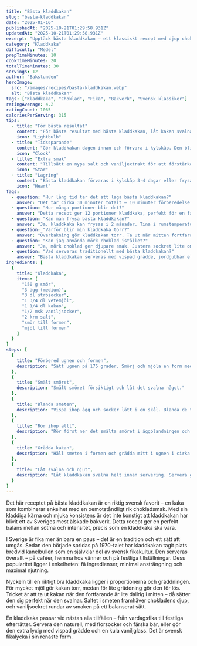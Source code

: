 ```yaml
---
title: "Bästa kladdkakan"
slug: "basta-kladdkakan"
date: "2025-01-16"
publishedAt: "2025-10-21T01:29:58.931Z"
updatedAt: "2025-10-21T01:29:58.931Z"
excerpt: "Upptäck bästa kladdkakan – ett klassiskt recept med djup chokladsmak och perfekt kladdig konsistens som gör varje fikastund till en njutning."
category: "Kladdkaka"
difficulty: "Medel"
prepTimeMinutes: 10
cookTimeMinutes: 20
totalTimeMinutes: 30
servings: 12
author: "Bakstunden"
heroImage:
  src: "/images/recipes/basta-kladdkakan.webp"
  alt: "Bästa kladdkakan"
tags: ["Kladdkaka", "Choklad", "Fika", "Bakverk", "Svensk klassiker"]
ratingAverage: 4.2
ratingCount: 1065
caloriesPerServing: 315
tips:
  - title: "För bästa resultat"
    content: "För bästa resultat med bästa kladdkakan, låt kakan svalna helt innan servering för att få den perfekta segheten. Detta gör att chokladen stelnar rätt och ger den klassiska kladdiga konsistensen som hela familjen älskar."
    icon: "Lightbulb"
  - title: "Tidssparande"
    content: "Gör kladdkakan dagen innan och förvara i kylskåp. Den blir ännu segare och smakar fantastiskt kall med vispad grädde. Perfekt för när du vill bjuda gäster på något lyxigt!"
    icon: "Clock"
  - title: "Extra smak"
    content: "Tillsätt en nypa salt och vaniljextrakt för att förstärka chokladsmaken. Detta gör kladdkakan ännu mer aromatisk och god. Servera med vispad grädde och färska bär för en underbar touch."
    icon: "Star"
  - title: "Lagring"
    content: "Bästa kladdkakan förvaras i kylskåp 3-4 dagar eller frysas i 2 månader. Tina i rumstemperatur för bästa konsistens och den perfekta segheten."
    icon: "Heart"
faqs:
  - question: "Hur lång tid tar det att laga bästa kladdkakan?"
    answer: "Det tar cirka 30 minuter totalt – 10 minuter förberedelse och 20 minuter bakning. Perfekt för den bästa kladdkakan som hela familjen älskar!"
  - question: "Hur många portioner blir det?"
    answer: "Detta recept ger 12 portioner kladdkaka, perfekt för en familj eller när du har gäster över. Servera med vispad grädde för en lyxig touch."
  - question: "Kan man frysa bästa kladdkakan?"
    answer: "Ja, kladdkaka kan frysas i 2 månader. Tina i rumstemperatur för att behålla den segiga konsistensen och den perfekta smaken."
  - question: "Varför blir min kladdkaka torr?"
    answer: "Överbakning gör kladdkakan torr. Ta ut när mitten fortfarande är lite kladdig – den stelnar när den svalnar och ger den perfekta segheten."
  - question: "Kan jag använda mörk choklad istället?"
    answer: "Ja, mörk choklad ger djupare smak. Justera sockret lite om du vill ha mindre söt kladdkaka som smakar mer sofistikerat."
  - question: "Vad serveras traditionellt med bästa kladdkakan?"
    answer: "Bästa kladdkakan serveras med vispad grädde, jordgubbar eller hallon. En klassisk svensk dessert som alla älskar och som alltid imponerar!"
ingredients: [
  {
    title: "Kladdkaka",
    items: [
      "150 g smör",
      "3 ägg (medium)",
      "3 dl strösocker",
      "1 3/4 dl vetemjöl",
      "1 1/4 dl kakao",
      "1/2 msk vaniljsocker",
      "2 krm salt",
      "smör till formen",
      "mjöl till formen"
    ]
  }
]
steps: [
  {
    title: "Förbered ugnen och formen",
    description: "Sätt ugnen på 175 grader. Smörj och mjöla en form med löstagbar kant, cirka 24 cm i diameter."
  },
  {
    title: "Smält smöret",
    description: "Smält smöret försiktigt och låt det svalna något."
  },
  {
    title: "Blanda smeten",
    description: "Vispa ihop ägg och socker lätt i en skål. Blanda de torra ingredienserna i en annan skål."
  },
  {
    title: "Rör ihop allt",
    description: "Rör först ner det smälta smöret i äggblandningen och tillsätt sedan de torra ingredienserna. Rör till en jämn smet."
  },
  {
    title: "Grädda kakan",
    description: "Häll smeten i formen och grädda mitt i ugnen i cirka 17–20 minuter. Kakan ska vara torr på ytan men kladdig i mitten."
  },
  {
    title: "Låt svalna och njut",
    description: "Låt kladdkakan svalna helt innan servering. Servera gärna med lättvispad grädde eller vaniljglass."
  }
]
---
```


Det här receptet på bästa kladdkakan är en riktig svensk favorit – en kaka som kombinerar enkelhet med en oemotståndligt rik chokladsmak. Med sin kladdiga kärna och mjuka konsistens är det inte konstigt att kladdkakan har blivit ett av Sveriges mest älskade bakverk. Detta recept ger en perfekt balans mellan sötma och intensitet, precis som en kladdkaka ska vara.

I Sverige är fika mer än bara en paus – det är en tradition och ett sätt att umgås. Sedan den började spridas på 1970-talet har kladdkakan tagit plats bredvid kanelbullen som en självklar del av svensk fikakultur. Den serveras överallt – på caféer, hemma hos vänner och på festliga tillställningar. Dess popularitet ligger i enkelheten: få ingredienser, minimal ansträngning och maximal njutning.

Nyckeln till en riktigt bra kladdkaka ligger i proportionerna och gräddningen. För mycket mjöl gör kakan torr, medan för lite gräddning gör den för lös. Tricket är att ta ut kakan när den fortfarande är lite dallrig i mitten – då sätter den sig perfekt när den svalnar. Saltet i smeten framhäver chokladens djup, och vaniljsockret rundar av smaken på ett balanserat sätt.

En kladdkaka passar vid nästan alla tillfällen – från vardagsfika till festliga efterrätter. Servera den naturell, med florsocker och färska bär, eller gör den extra lyxig med vispad grädde och en kula vaniljglass. Det är svensk fikalycka i sin renaste form.
